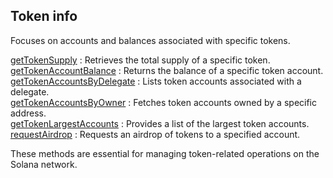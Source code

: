
## Token info

Focuses on accounts and balances associated with specific tokens.

[getTokenSupply](/solana-api/tokeninfo/getTokenSupply) : Retrieves the total supply of a specific token. \
[getTokenAccountBalance](/solana-api/tokeninfo/getTokenAccountBalance) : Returns the balance of a specific token account. \
[getTokenAccountsByDelegate](/solana-api/tokeninfo/getTokenAccountsByDelegate) : Lists token accounts associated with a delegate. \
[getTokenAccountsByOwner](/solana-api/tokeninfo/getTokenAccountsByOwner) : Fetches token accounts owned by a specific address. \
[getTokenLargestAccounts](/solana-api/tokeninfo/getTokenLargestAccounts) : Provides a list of the largest token accounts. \
[requestAirdrop](/solana-api/tokeninfo/requestAirdrop) : Requests an airdrop of tokens to a specified account.

These methods are essential for managing token-related operations on the Solana network.

<Space h={16} />
<GetStarted />
